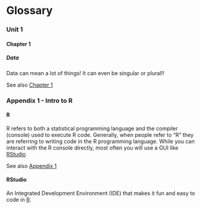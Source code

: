 # Glossary

### Unit 1

#### Chapter 1


##### Data {#glossary_data}

Data can mean a lot of things! It can even be singular or plural!!

See also [Chapter 1](#chapter1_explain)




### Appendix 1 - Intro to R

#### R {#glossary_r}

R refers to both a statistical programming language and the compiler (console) used to execute R code. Generally, when people refer to "R" they are referring to writing code in the R programming language. While you can interact with the R console directly, most often you will use a GUI like [RStudio](#glossary_rstudio)

See also [Appendix 1](#appendix_1)

#### RStudio {#glossary_rstudio}

An Integrated Development Environment (IDE) that makes it fun and easy to code in [R](#glossary_r).



